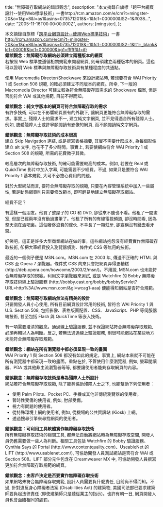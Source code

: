 
  title: "無障礙存取網站的錯誤觀念",
  description: "本文摘錄自旗標「跨平台網頁設計--使用Web標準技術」一書http://rcm.amazon.com/e/cm?t=mingster-20&#038;o=1&#038;p=8&#038;l=as1&#038;asins=0735712018&#038;=1&#038;fc1=000000&#038;IS2=1&#038...",
  date: "2005-11-16T00:00:00.000Z",
  authors: [mingster],
};

<p>本文摘錄自旗標「<a href="http://www.hot.net.tw/cgi-bin/introbook2?supplier_id=001&amp;publisher_id=012&amp;sup_orderid=F8545" target="_blank">跨平台網頁設計--使用Web標準技術</a>」一書<br /><a href="http://rcm.amazon.com/e/cm?t=mingster-20&#038;o=1&#038;p=8&#038;l=as1&#038;asins=0735712018&#038;=1&#038;fc1=000000&#038;IS2=1&#038;lt1=_blank&#038;lc1=0000ff&#038;bc1=000000&#038;bg1=ffffff&#038;f=ifr">http://rcm.amazon.com/e/cm?t=mingster-20&#038;o=1&#038;p=8&#038;l=as1&#038;asins=0735712018&#038;=1&#038;fc1=000000&#038;IS2=1&#038;lt1=_blank&#038;lc1=0000ff&#038;bc1=000000&#038;bg1=ffffff&#038;f=ifr</a><br /><strong>錯誤觀念：無障礙存取網站必須建立兩種版本的網頁 </strong><br />若按照 Web 標準並遵循相關規範來開發網頁, 則毋須建立兩種版本的網頁。這也可以證明 Web 標準與無障礙存取技術具有某種程度的共通點。</p>
<p>使用 Macromedia Director/Shockwave 來設計網站時, 若想要符合 WAI Priority 1 或 Section 508 規範, 的確必須建立不同版本的網頁。所幸, 下一版的 Macromedia Director 可建立較為符合無障礙存取需求的 Shockwave 檔案, 但是否能符合 WAI 或其他規範, 目前不得而知。</p>
<p><strong>錯誤觀念：純文字版本的網頁可符合無障礙存取的需求 </strong><br />有許多技術, 可以在不影響網頁原有的外觀下, 讓網頁更能符合無障礙存取的需求。事實上, 殘障人士的需求不一, 建立純文字網頁, 並不見得適合所有殘障人士。例如, 肢體殘障人士或許寧願閱讀有影像的網頁, 而不願閱讀純文字網頁。</p>
<p><strong>錯誤觀念：無障礙存取技術的成本很高 </strong><br />建立 Skip Navigation 連結, 或是撰寫表格摘要, 其實不需要什麼成本, 為每個影像建立 alt 文字, 也花不了多少時間。事實上, 若要使網站符合 WAI Priority 1 或 Section 508 的規範, 所需的花費微乎其微。</p>
<p>較高層次的無障礙存取技術, 的確可能需要較高的成本。例如, 若要在 Real 或 QuickTime 影片中加入字幕, 可能需要不少經費。不過, 如果只是要符合 WAI Priority 1 基本規範, 大可不必擔心費用的問題。</p>
<p>對於大型網站而言, 要符合無障礙存取的規範, 只要在內容管理系統中加入一些屬性, 若是動態網頁則只需要修改範本, 即可輕易地建立無障礙存取網站。</p>
<p>經費不足？</p>
<p>有這樣一個朋友。他買了整屋子的 CD 和 DVD, 卻從來不聽也不看。他租了一間畫室, 但是已經兩年沒有動過畫筆了。他租了所有的有線電視頻道, 卻沒時間看, 因為整天泡在酒吧裏。這個奢侈浪費的傢伙, 不幸長了一顆蛀牙, 卻宣稱沒有錢去看牙醫。</p>
<p>好笑吧。這正是許多大型商業網站在做的事。這些網站抱怨沒有經費實作無障礙存取技術, 卻把大筆經費投入瀏覽器偵測、條件式 CSS 等無用的技術。</p>
<p>最近的一個例子便是 MSN.com。MSN.com 在 2003 年, 傳送不正確的 HTML 與 CSS 至 Opera 7 瀏覽器。條件式 CSS 向來只會把網頁弄得更糟糕 (http://deb.opera.com/howcome/2003/2/msn/)。不用說, MSN.com 也未能符合無障礙存取的規範。利用文字瀏覽器來測試, 或是 Watchfire 的 Bobby 無障礙存取技術線上驗證服務 (http://bobby.cast.org/bobby/bobbyServlet?URL=http%3A//www.msn.com/&amp;gl=wcag1-aaa) 便能得知網站是否符合規範。</p>
<p><strong>錯誤觀念：無障礙存取網站無法有精美的設計 </strong><br />只要開發人員小心使用, 所有目前網頁設計常用的技術, 皆符合 WAI Priority 1 與 U.S. Section 508, 包括影像、表格版面配置、CSS、JavaScript、PHP 等伺服器端技術, 甚至包括 Flash 與 QuickTime 等嵌入技術。</p>
<p>有一項需要澄清的觀念。通過線上驗證服務, 並不保證網站符合無障礙存取規範, 必須再輔以人為判斷。反之, 若無法通過線上驗證服務, 則很可能網站在某些地方未能符合無障礙存取規範。</p>
<p><strong>錯誤觀念：網站在所有瀏覽器中都必須呈現一致的畫面 </strong><br />WAI Priority 1 與 Section 508 都沒有如此的規定。事實上, 網站本來就不可能在所有瀏覽器中都呈現一致的畫面。重點在於, 不管使用什麼瀏覽器, 例如, 螢幕閱讀器、PDA 或其他非主流瀏覽器等等, 都要讓使用者能夠存取網頁的內容。</p>
<p><strong>錯誤觀念：無障礙存取技術是專為殘障人士所設計 </strong><br />網站若符合無障礙存取規範, 除了能夠協助殘障人士之下, 也能幫助下列使用者：
<ul>
<li>使用 Palm Pilots、Pocket PC、手機或其他非傳統瀏覽器的使用者。</li>
<li>暫時性受傷的使用者, 例如, 肘部受傷。</li>
<li>視力有問題的使用者。</li>
<li>從特殊環境上網的使用者, 例如, 從機場的公共資訊站 (Kiosk) 上網。</li>
<li>透過搜尋引擎來尋找網頁的使用者。</li>
</ul>
<p><strong>錯誤觀念：可利用工具軟體實作無障礙存取技術 </strong><br />所有無障礙存取技術的相關工具, 都無法自動將網站轉為無障礙存取空間, 開發人員仍舊需要做一些人為判斷。相關工具包括 Watchfire 的 Bobby 驗證服務、Cynthia Says 的 Portal (http://www.contentquality.com)、UseableNet 的 LIFT (http://www.usablenet.com/), 可協助開發人員測試網站是否符合 WAI 或 Section 508。LIFT 部分元件包含在 Dreamweaver MX 中, 可協助開發人員撰寫更加符合無障礙存取規範的網頁。</p>
<p><strong>錯誤觀念：由客戶決定是否要實作無障礙存取技術 </strong><br />如果網站未符合無障礙存取規範, 設計人員需要負什麼責任, 目前尚不得而知。不過, 針對違反身心障礙者法案 (Disabilities Act) 的建築物, 美國司法部已要求建築師要負起法律責任 (即使建築師只是聽從業主的指示)。也許有朝一日, 網頁開發人員也會面臨相同的處罰。</p>
